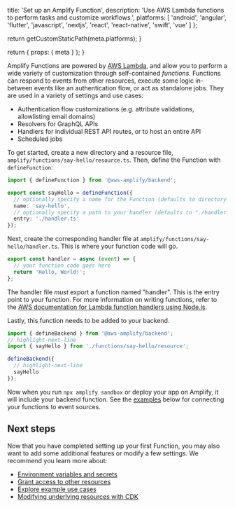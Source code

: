 
  title: 'Set up an Amplify Function',
  description:
    'Use AWS Lambda functions to perform tasks and customize workflows.',
  platforms: [
    'android',
    'angular',
    'flutter',
    'javascript',
    'nextjs',
    'react',
    'react-native',
    'swift',
    'vue'
  ]
};

  return getCustomStaticPath(meta.platforms);
}

  return {
    props: {
      meta
    }
  };
}

Amplify Functions are powered by [AWS Lambda](https://aws.amazon.com/lambda/), and allow you to perform a wide variety of customization through self-contained _functions_. Functions can respond to events from other resources, execute some logic in-between events like an authentication flow, or act as standalone jobs. They are used in a variety of settings and use cases:

- Authentication flow customizations (e.g. attribute validations, allowlisting email domains)
- Resolvers for GraphQL APIs
- Handlers for individual REST API routes, or to host an entire API
- Scheduled jobs

To get started, create a new directory and a resource file, `amplify/functions/say-hello/resource.ts`. Then, define the Function with `defineFunction`:

```ts title="amplify/functions/say-hello/resource.ts"
import { defineFunction } from '@aws-amplify/backend';

export const sayHello = defineFunction({
  // optionally specify a name for the Function (defaults to directory name)
  name: 'say-hello',
  // optionally specify a path to your handler (defaults to "./handler.ts")
  entry: './handler.ts'
});
```

Next, create the corresponding handler file at `amplify/functions/say-hello/handler.ts`. This is where your function code will go.

```ts title="amplify/functions/say-hello/handler.ts"
export const handler = async (event) => {
  // your function code goes here
  return 'Hello, World!';
};
```

The handler file _must_ export a function named "handler". This is the entry point to your function. For more information on writing functions, refer to the [AWS documentation for Lambda function handlers using Node.js](https://docs.aws.amazon.com/lambda/latest/dg/nodejs-handler.html).

Lastly, this function needs to be added to your backend.

```ts title="amplify/backend.ts"
import { defineBackend } from '@aws-amplify/backend';
// highlight-next-line
import { sayHello } from './functions/say-hello/resource';

defineBackend({
  // highlight-next-line
  sayHello
});
```

Now when you run `npx amplify sandbox` or deploy your app on Amplify, it will include your backend function. See the [examples](../examples/) below for connecting your functions to event sources.

## Next steps

Now that you have completed setting up your first Function, you may also want to add some additional features or modify a few settings. We recommend you learn more about:

- [Environment variables and secrets](/[platform]/build-a-backend/functions/environment-variables-and-secrets/)
- [Grant access to other resources](/[platform]/build-a-backend/functions/grant-access-to-other-resources/)
- [Explore example use cases](/[platform]/build-a-backend/functions/examples/)
- [Modifying underlying resources with CDK](/[platform]/build-a-backend/functions/modify-resources-with-cdk/)
